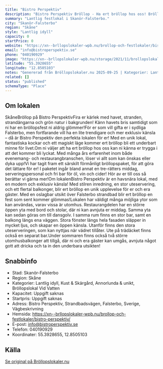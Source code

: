 ```yaml
---
title: "Bistro Perspektiv"
description: "Bistro Perspektiv Bröllop - Ha ert bröllop hos oss! Bröllopslokal skanör falsterbo. Skicka gärna en förfrågan så hjälper vi Er!"
summary: "Lantlig festlokal i Skanör-Falsterbo."
city: "Skanör-Falsterbo"
region: "Skåne"
style: "Lantlig idyll"
capacity: 0
startPrice: 0
website: "https://xn--brllopslokaler-wpb.nu/brollop-och-festlokaler/bistro-perspektiv/"
email: "info@bistroperspektiv.se"
phone: "040190929"
image: "https://xn--brllopslokaler-wpb.nu/storage/2021/11/brollopslokal-falsterbo-bistro-perspektiv-2.webp"
latitude: "55.3928655"
longitude: "12.8505103"
notes: "Genererad från Bröllopslokaler.nu 2025-09-25 | Kategorier: Lantlig idyll, Kust & Skärgård, Annorlunda & unikt, Bröllopslokal Vid Vatten"
related: []
status: "published"
schemaType: "Place"
---
```


## Om lokalen

SkåneBröllop på Bistro PerspektivFira er kärlek med havet, stranden, strandängarna och grön natur i bakgrunden! Känn havets bris samtidigt som ni har en bröllopsfest ni aldrig glömmer!För er som vill gifta er i sydliga Falsterbo, men fortfarande vill ha en lite trendigare och mer exklusiv känsla – då är Bistro Perspektiv den perfekta lokalen för er! Med en unik lokal, fantastiska kockar och ett magiskt läge kommer ert bröllop bli ett underbart minne för livet.Om ni väljer att ha ert bröllop hos oss kan ni känna er trygga i att det kommer bli lyckat. Med många års erfarenhet inom både evenemang- och restaurangbranschen, löser vi allt som kan önskas eller dyka upp!Vi har tagit fram ett särskilt förmånligt bröllopspaket, för att göra det lättare för er! I paketet ingår bland annat en tre-rätters middag, serveringspersonal och fri bar för öl, vin och cider! Hör av er till oss så berättar vi gärna mer!Om lokalenBistro Perspektiv är en havsnära lokal, med en modern och exklusiv känsla! Med stilren inredning, en stor uteservering, och ett flertal balkonger, blir ert bröllop en unik upplevelse för er och era gäster. Med en oslagbar utsikt över Falsterbo strandbad blir ert bröllop en fest som sent kommer glömmas!Lokalen har väldigt många möjliga ytor som kan användas, varav vissa är utomhus. Restaurangdelen har en större öppen yta med bord och stolar, där ni kan avnjuta er middag. Samma yta kan sedan göras om till dansgolv. I samma rum finns en stor bar, samt en balkong längs ena väggen. Stora fönster längs hela fasaden släpper in mycket ljus, och skapar en öppen känsla. Utanför finns den stora uteserveringen, som kan nyttjas när vädret tillåter. Ute på trädäcket finns också en separat bar.Under sommaren finns också två större utomhusbalkonger att tillgå, där ni och era gäster kan umgås, avnjuta något gott att dricka och ta in den underbara utsikten!

## Snabbinfo

- Stad: Skanör-Falsterbo
- Region: Skåne
- Kategorier: Lantlig idyll, Kust & Skärgård, Annorlunda & unikt, Bröllopslokal Vid Vatten
- Kapacitet: Uppgift saknas
- Startpris: Uppgift saknas
- Adress: Bistro Perspektiv, Strandbadsvägen, Falsterbo, Sverige, Vägbeskrivning
- Hemsida: https://xn--brllopslokaler-wpb.nu/brollop-och-festlokaler/bistro-perspektiv/
- E-post: info@bistroperspektiv.se
- Telefon: 040190929
- Koordinater: 55.3928655, 12.8505103

## Källa

[Se original på Bröllopslokaler.nu](https://xn--brllopslokaler-wpb.nu/brollop-och-festlokaler/bistro-perspektiv/)
